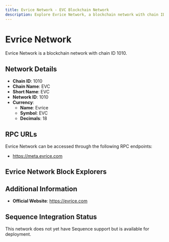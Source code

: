 ```yaml
--- 
title: Evrice Network - EVC Blockchain Network
description: Explore Evrice Network, a blockchain network with chain ID 1010. Learn about its native currency, Evrice, and how to interact with the network.
---
```


# Evrice Network

Evrice Network is a blockchain network with chain ID 1010.

## Network Details

- **Chain ID**: 1010
- **Chain Name**: EVC
- **Short Name**: EVC
- **Network ID**: 1010
- **Currency**: 
  - **Name**: Evrice
  - **Symbol**: EVC
  - **Decimals**: 18

## RPC URLs

Evrice Network can be accessed through the following RPC endpoints:

- https://meta.evrice.com

## Evrice Network Block Explorers



## Additional Information

- **Official Website**: https://evrice.com

## Sequence Integration Status

This network does not yet have Sequence support but is available for deployment.
